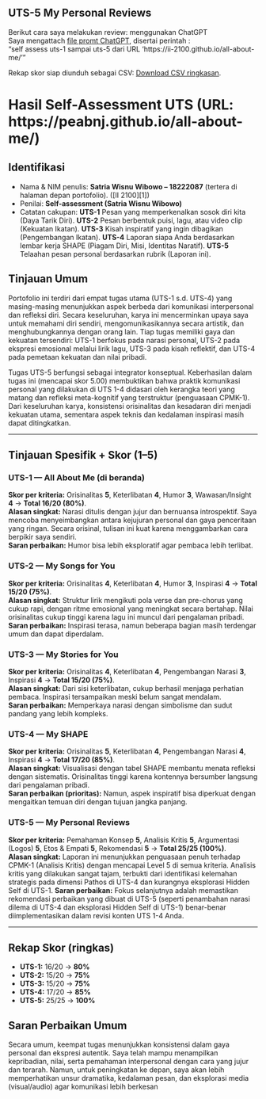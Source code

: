 ## UTS-5 My Personal Reviews
Berikut cara saya melakukan review: menggunakan ChatGPT <br>
Saya mengattach [file promt ChatGPT](skor_uts.pdf), disertai perintah :<br>
"self assess uts-1 sampai uts-5 dari URL 'https://ii-2100.github.io/all-about-me/'"  

Rekap skor siap diunduh sebagai CSV: [Download CSV ringkasan](sandbox:/mnt/data/rekap_UTS.csv).

# Hasil Self-Assessment UTS (URL: https://peabnj.github.io/all-about-me/)

## Identifikasi

* Nama & NIM penulis: **Satria Wisnu Wibowo – 18222087** (tertera di halaman depan portofolio). ([II 2100][1])
* Penilai: **Self-assessment (Satria Wisnu Wibowo)**
* Catatan cakupan: **UTS-1** Pesan yang memperkenalkan sosok diri kita (Daya Tarik Diri). **UTS-2**  Pesan berbentuk puisi, lagu, atau video clip (Kekuatan Ikatan). **UTS-3** Kisah inspiratif yang ingin dibagikan (Pengembangan Ikatan). **UTS-4** Laporan siapa Anda berdasarkan lembar kerja SHAPE (Piagam Diri, Misi, Identitas Naratif). **UTS-5** Telaahan pesan personal berdasarkan rubrik (Laporan ini).

## Tinjauan Umum
Portofolio ini terdiri dari empat tugas utama (UTS-1 s.d. UTS-4) yang masing-masing menunjukkan aspek berbeda dari komunikasi interpersonal dan refleksi diri. Secara keseluruhan, karya ini mencerminkan upaya saya untuk memahami diri sendiri, mengomunikasikannya secara artistik, dan menghubungkannya dengan orang lain. Tiap tugas memiliki gaya dan kekuatan tersendiri: UTS-1 berfokus pada narasi personal, UTS-2 pada ekspresi emosional melalui lirik lagu, UTS-3 pada kisah reflektif, dan UTS-4 pada pemetaan kekuatan dan nilai pribadi. 

Tugas UTS-5 berfungsi sebagai integrator konseptual. Keberhasilan dalam tugas ini (mencapai skor 5.00) membuktikan bahwa praktik komunikasi personal yang dilakukan di UTS 1-4 didasari oleh kerangka teori yang matang dan refleksi meta-kognitif yang terstruktur (penguasaan CPMK-1). Dari keseluruhan karya, konsistensi orisinalitas dan kesadaran diri menjadi kekuatan utama, sementara aspek teknis dan kedalaman inspirasi masih dapat ditingkatkan.

---

## Tinjauan Spesifik + Skor (1–5)

### UTS-1 — All About Me (di beranda)

**Skor per kriteria:** Orisinalitas **5**, Keterlibatan **4**, Humor **3**,  Wawasan/Insight **4** → **Total 16/20 (80%)**.  
**Alasan singkat:** Narasi ditulis dengan jujur dan bernuansa introspektif. Saya mencoba menyeimbangkan antara kejujuran personal dan gaya penceritaan yang ringan. Secara orisinal, tulisan ini kuat karena menggambarkan cara berpikir saya sendiri.  
**Saran perbaikan:** Humor bisa lebih eksploratif agar pembaca lebih terlibat.

### UTS-2 — My Songs for You

**Skor per kriteria:** Orisinalitas **4**, Keterlibatan **4**,  Humor **3**,  Inspirasi **4**  → **Total 15/20 (75%)**.  
**Alasan singkat:** Struktur lirik mengikuti pola verse dan pre-chorus yang cukup rapi, dengan ritme emosional yang meningkat secara bertahap. Nilai orisinalitas cukup tinggi karena lagu ini muncul dari pengalaman pribadi.  
**Saran perbaikan:** Inspirasi terasa, namun beberapa bagian masih terdengar umum dan dapat diperdalam.

### UTS-3 — My Stories for You

**Skor per kriteria:** Orisinalitas **4**, Keterlibatan **4**, Pengembangan Narasi **3**, Inspirasi **4** → **Total 15/20 (75%)**.  
**Alasan singkat:** Dari sisi keterlibatan, cukup berhasil menjaga perhatian pembaca. Inspirasi tersampaikan meski belum sangat mendalam.  
**Saran perbaikan:** Memperkaya narasi dengan simbolisme dan sudut pandang yang lebih kompleks.

### UTS-4 — My SHAPE

**Skor per kriteria:** Orisinalitas **5**, Keterlibatan **4**, Pengembangan Narasi **4**, Inspirasi **4** → **Total 17/20 (85%)**.  
**Alasan singkat:** Visualisasi dengan tabel SHAPE membantu menata refleksi dengan sistematis. Orisinalitas tinggi karena kontennya bersumber langsung dari pengalaman pribadi.  
**Saran perbaikan (prioritas):** Namun, aspek inspiratif bisa diperkuat dengan mengaitkan temuan diri dengan tujuan jangka panjang.

### UTS-5 — My Personal Reviews

**Skor per kriteria:** Pemahaman Konsep **5**, Analisis Kritis **5**, Argumentasi (Logos) **5**, Etos & Empati **5**, Rekomendasi **5** → **Total 25/25 (100%)**.  
**Alasan singkat:** Laporan ini menunjukkan penguasaan penuh terhadap CPMK-1 (Analisis Kritis) dengan mencapai Level 5 di semua kriteria. Analisis kritis yang dilakukan sangat tajam, terbukti dari identifikasi kelemahan strategis pada dimensi Pathos di UTS-4 dan kurangnya eksplorasi Hidden Self di UTS-1.
**Saran perbaikan:** Fokus selanjutnya adalah memastikan rekomendasi perbaikan yang dibuat di UTS-5 (seperti penambahan narasi dilema di UTS-4 dan eksplorasi Hidden Self di UTS-1) benar-benar diimplementasikan dalam revisi konten UTS 1-4 Anda.

---

## Rekap Skor (ringkas)

* **UTS-1:** 16/20 → **80%**
* **UTS-2:** 15/20 → **75%**
* **UTS-3:** 15/20 → **75%**
* **UTS-4:** 17/20 → **85%**
* **UTS-5:** 25/25 → **100%**

## Saran Perbaikan Umum

Secara umum, keempat tugas menunjukkan konsistensi dalam gaya personal dan ekspresi autentik. Saya telah mampu menampilkan kepribadian, nilai, serta pemahaman interpersonal dengan cara yang jujur dan terarah. Namun, untuk peningkatan ke depan, saya akan lebih memperhatikan unsur dramatika, kedalaman pesan, dan eksplorasi media (visual/audio) agar komunikasi lebih berkesan